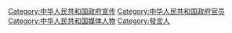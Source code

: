 [[Category:中华人民共和国政府宣传|Category:中华人民共和国政府宣传]]
[[Category:中华人民共和国政府官员|Category:中华人民共和国政府官员]]
[[Category:中华人民共和国媒体人物|Category:中华人民共和国媒体人物]]
[[Category:發言人|Category:發言人]]
